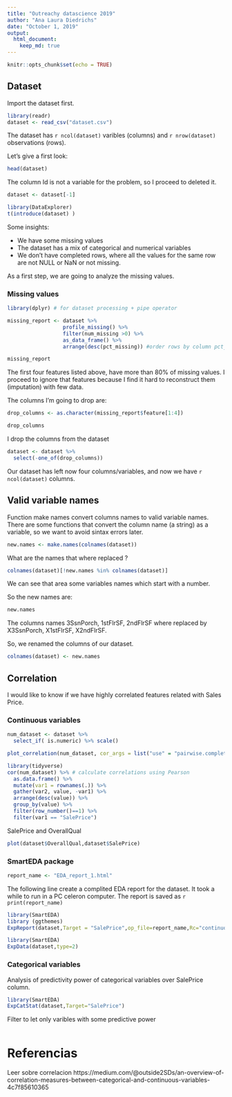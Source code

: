 ```yaml
---
title: "Outreachy datascience 2019"
author: "Ana Laura Diedrichs"
date: "October 1, 2019"
output: 
  html_document:
    keep_md: true
---
```


```r
knitr::opts_chunk$set(echo = TRUE)
```

## Dataset

Import the dataset first.
```r
library(readr)
dataset <- read_csv("dataset.csv")

```

The dataset has `r ncol(dataset)` varibles (columns) and `r nrow(dataset)` observations (rows). 

Let's give a first look:

```r
head(dataset)
```

The column Id is not a variable for the problem, so I proceed to deleted it.

```r
dataset <- dataset[-1]
```

```r
library(DataExplorer)
t(introduce(dataset) )
```

Some insights:

* We have some missing values
* The dataset has a mix of categorical and numerical variables
* We don't have completed rows, where all the values for the same row are not NULL or NaN or not missing.

As a first step, we are going to analyze the missing values.

### Missing values 

```r
library(dplyr) # for dataset processing + pipe operator

missing_report <- dataset %>% 
                  profile_missing() %>% 
                  filter(num_missing >0) %>%
                  as_data_frame() %>%
                  arrange(desc(pct_missing)) #order rows by column pct_missing

missing_report
```

The first four features listed above, have more than 80% of missing values. I proceed to ignore that features because I find it hard to reconstruct them (imputation) with few data.

The columns I'm going to drop are:
```r
drop_columns <- as.character(missing_report$feature[1:4])

drop_columns
```

I drop the columns from the dataset

```r
dataset <- dataset %>% 
  select(-one_of(drop_columns)) 
```

Our dataset has left now four columns/variables, and now we have `r ncol(dataset)` columns.


## Valid variable names

Function make names convert columns names to valid variable names. There are some functions that convert the column name (a string) as a variable, so we want to avoid 
sintax errors later.

```r
new.names <- make.names(colnames(dataset))
```


What are the names that where replaced ?
```r

colnames(dataset)[!new.names %in% colnames(dataset)]
```

We can see that area some variables names which start with a number. 

So the new names are:

```r
new.names
```

The columns names 3SsnPorch, 1stFlrSF, 2ndFlrSF where replaced by X3SsnPorch, X1stFlrSF, X2ndFlrSF.

So, we renamed the columns of our dataset.

```r
colnames(dataset) <- new.names
```

## Correlation 

I would like to know if we have highly correlated features related with Sales Price.

### Continuous variables

```r
num_dataset <- dataset %>% 
  select_if( is.numeric) %>% scale()

plot_correlation(num_dataset, cor_args = list("use" = "pairwise.complete.obs"))
```
```r
library(tidyverse)
cor(num_dataset) %>% # calculate correlations using Pearson
  as.data.frame() %>%
  mutate(var1 = rownames(.)) %>%
  gather(var2, value, -var1) %>%
  arrange(desc(value)) %>% 
  group_by(value) %>% 
  filter(row_number()==1) %>%
  filter(var1 == "SalePrice")

```

SalePrice and OverallQual

```r
plot(dataset$OverallQual,dataset$SalePrice)
```

### SmartEDA package

```r
report_name <- "EDA_report_1.html"
```

The following line create a complited EDA report for the dataset. It took a while to run in a PC celeron computer. The report is saved as `r print(report_name)`

```r
library(SmartEDA)
library (ggthemes)
ExpReport(dataset,Target = "SalePrice",op_file=report_name,Rc="continuous",sc=2,sn=2)
```
```r
library(SmartEDA)
ExpData(dataset,type=2)
```



### Categorical variables
Analysis of predictivity power of categorical variables over SalePrice column.


```r
library(SmartEDA)
ExpCatStat(dataset,Target="SalePrice")
```

Filter to let only varibles with some predictive power

```r

```
# Referencias

Leer sobre correlacion https://medium.com/@outside2SDs/an-overview-of-correlation-measures-between-categorical-and-continuous-variables-4c7f85610365

